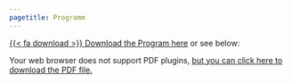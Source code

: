 ```yaml
---
pagetitle: Programm
---
```


[{{< fa download >}} Download the Program here](../assets/cere2025_program_20250710.pdf){.btn .btn-outline-primary .btn role="button" data-toggle="tooltip" title="CERE2025 Program"} or see below:

```{=html}
<object data="../assets/cere2025_program_20250710.pdf" type="application/pdf" width="100%" height="100%" style="min-height:100vh;">
    <p> Your web browser does not support PDF plugins, <a href="../assets/cere2025_program_20250710.pdf"> but you can click here to download the PDF file.</a></p>
</object>
```
